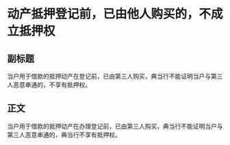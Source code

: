 # 动产抵押登记前，已由他人购买的，不成立抵押权
## 副标题
当户用于借款的抵押动产在登记前，已由第三人购买，典当行不能证明当户与第三人恶意串通的，不享有抵押权。
## 正文
当户用于借款的抵押动产在办理登记前，已由第三人购买，典当行不能证明当户与第三人恶意串通的，典当行不享有抵押权。